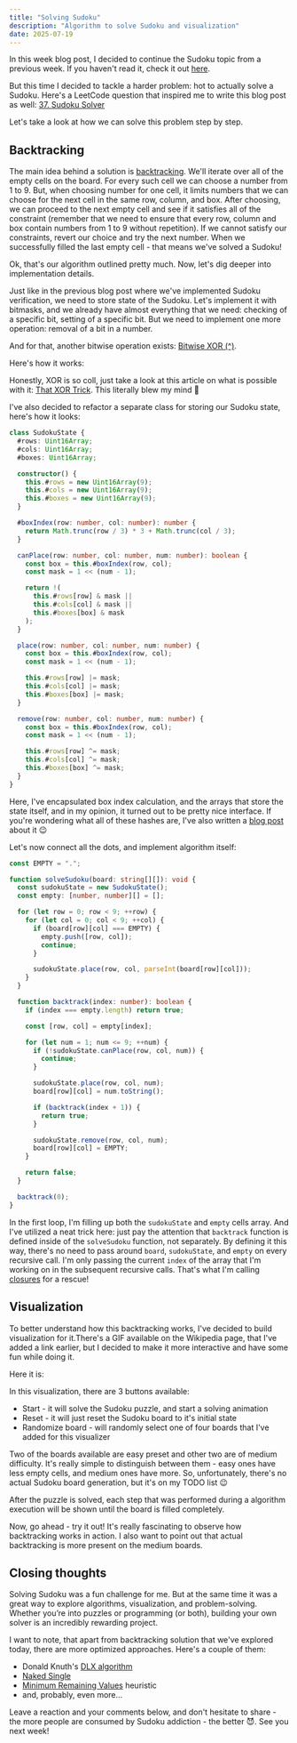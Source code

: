 ```yaml
---
title: "Solving Sudoku"
description: "Algorithm to solve Sudoku and visualization"
date: 2025-07-19
---
```



In this week blog post, I decided to continue the Sudoku topic from a previous week. If you haven't read it, check it out [here](/blog/sudoku-verification).

But this time I decided to tackle a harder problem: hot to actually solve a Sudoku. Here's a LeetCode question that inspired me to write this blog post as well: [37. Sudoku Solver](https://leetcode.com/problems/sudoku-solver/description/)

Let's take a look at how we can solve this problem step by step.

## Backtracking

The main idea behind a solution is [backtracking](https://en.wikipedia.org/wiki/Backtracking). We'll iterate over all of the empty cells on the board. For every such cell we can choose a number from 1 to 9. But, when choosing number for one cell, it limits numbers that we can choose for the next cell in the same row, column, and box. After choosing, we can proceed to the next empty cell and see if it satisfies all of the constraint (remember that we need to ensure that every row, column and box contain numbers from 1 to 9 without repetition). If we cannot satisfy our constraints, revert our choice and try the next number. When we successfully filled the last empty cell - that means we've solved a Sudoku!

Ok, that's our algorithm outlined pretty much. Now, let's dig deeper into implementation details.

Just like in the previous blog post where we've implemented Sudoku verification, we need to store state of the Sudoku. Let's implement it with bitmasks, and we already have almost everything that we need: checking of a specific bit, setting of a specific bit. But we need to implement one more operation: removal of a bit in a number.

And for that, another bitwise operation exists: [Bitwise XOR (^)](https://developer.mozilla.org/en-US/docs/Web/JavaScript/Reference/Operators/Bitwise_XOR).

Here's how it works:

<BitwiseXorExample class="mx-auto max-w-[421px]" />

Honestly, XOR is so coll, just take a look at this article on what is possible with it: [That XOR Trick](https://florian.github.io/xor-trick/). This literally blew my mind 🤯

I've also decided to refactor a separate class for storing our Sudoku state, here's how it looks:

```typescript
class SudokuState {
  #rows: Uint16Array;
  #cols: Uint16Array;
  #boxes: Uint16Array;

  constructor() {
    this.#rows = new Uint16Array(9);
    this.#cols = new Uint16Array(9);
    this.#boxes = new Uint16Array(9);
  }

  #boxIndex(row: number, col: number): number {
    return Math.trunc(row / 3) * 3 + Math.trunc(col / 3);
  }

  canPlace(row: number, col: number, num: number): boolean {
    const box = this.#boxIndex(row, col);
    const mask = 1 << (num - 1);

    return !(
      this.#rows[row] & mask ||
      this.#cols[col] & mask ||
      this.#boxes[box] & mask
    );
  }

  place(row: number, col: number, num: number) {
    const box = this.#boxIndex(row, col);
    const mask = 1 << (num - 1);

    this.#rows[row] |= mask;
    this.#cols[col] |= mask;
    this.#boxes[box] |= mask;
  }

  remove(row: number, col: number, num: number) {
    const box = this.#boxIndex(row, col);
    const mask = 1 << (num - 1);

    this.#rows[row] ^= mask;
    this.#cols[col] ^= mask;
    this.#boxes[box] ^= mask;
  }
}
```

Here, I've encapsulated box index calculation, and the arrays that store the state itself, and in my opinion, it turned out to be pretty nice interface. If you're wondering what all of these hashes are, I've also written a [blog post](/blog/typescript-vs-javascript-private) about it 😉

Let's now connect all the dots, and implement algorithm itself:

```typescript
const EMPTY = ".";

function solveSudoku(board: string[][]): void {
  const sudokuState = new SudokuState();
  const empty: [number, number][] = [];

  for (let row = 0; row < 9; ++row) {
    for (let col = 0; col < 9; ++col) {
      if (board[row][col] === EMPTY) {
        empty.push([row, col]);
        continue;
      }

      sudokuState.place(row, col, parseInt(board[row][col]));
    }
  }

  function backtrack(index: number): boolean {
    if (index === empty.length) return true;

    const [row, col] = empty[index];

    for (let num = 1; num <= 9; ++num) {
      if (!sudokuState.canPlace(row, col, num)) {
        continue;
      }

      sudokuState.place(row, col, num);
      board[row][col] = num.toString();

      if (backtrack(index + 1)) {
        return true;
      }

      sudokuState.remove(row, col, num);
      board[row][col] = EMPTY;
    }

    return false;
  }

  backtrack(0);
}
```

In the first loop, I'm filling up both the `sudokuState` and `empty` cells array. And I've utilized a neat trick here: just pay the attention that `backtrack` function is defined inside of the `solveSudoku` function, not separately. By defining it this way, there's no need to pass around `board`, `sudokuState`, and `empty` on every recursive call. I'm only passing the current `index` of the array that I'm working on in the subsequent recursive calls. That's what I'm calling [closures](https://developer.mozilla.org/en-US/docs/Web/JavaScript/Guide/Closures) for a rescue!

## Visualization

To better understand how this backtracking works, I've decided to build visualization for it.There's a GIF available on the Wikipedia page, that I've added a link earlier, but I decided to make it more interactive and have some fun while doing it.

Here it is:

<SudokuSolverVisualization client:load />

In this visualization, there are 3 buttons available:

- Start - it will solve the Sudoku puzzle, and start a solving animation
- Reset - it will just reset the Sudoku board to it's initial state
- Randomize board - will randomly select one of four boards that I've added for this visualizer

Two of the boards available are easy preset and other two are of medium difficulty. It's really simple to distinguish between them - easy ones have less empty cells, and medium ones have more. So, unfortunately, there's no actual Sudoku board generation, but it's on my TODO list 😉

After the puzzle is solved, each step that was performed during a algorithm execution will be shown until the board is filled completely.

Now, go ahead - try it out! It's really fascinating to observe how backtracking works in action. I also want to point out that actual backtracking is more present on the medium boards.

## Closing thoughts

Solving Sudoku was a fun challenge for me. But at the same time it was a great way to explore algorithms, visualization, and problem-solving. Whether you’re into puzzles or programming (or both), building your own solver is an incredibly rewarding project.

I want to note, that apart from backtracking solution that we've explored today, there are more optimized approaches. Here's a couple of them:

- Donald Knuth's [DLX algorithm](https://en.wikipedia.org/wiki/Dancing_Links)
- [Naked Single](http://sudopedia.enjoysudoku.com/Naked_Single.html)
- [Minimum Remaining Values](https://www.alooba.com/skills/concepts/data-science/minimum-remaining-values/) heuristic
- and, probably, even more...

Leave a reaction and your comments below, and don't hesitate to share - the more people are consumed by Sudoku addiction - the better 😈. See you next week!
